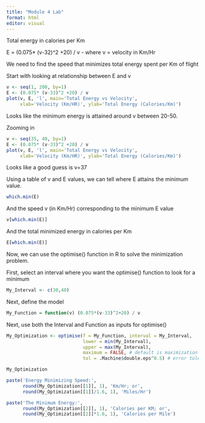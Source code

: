 ---
title: "Module 4 Lab"
format: html
editor: visual
---

Total energy in calories per Km

E = (0.075\* (v-32)\^2 +20) / v  - where v = velocity in Km/Hr

We need to find the speed that minimizes total energy spent per Km of flight

Start with looking at relationship between E and v

```{r}
v <- seq(1, 200, by=1)
E <- (0.075* (v-33)^2 +20) / v
plot(v, E, 'l', main='Total Energy vs Velocity',
     xlab='Velocity (Km/HR)', ylab='Total Energy (Calories/Km)')
```

Looks like the minimum energy is attained around v between 20-50.

Zooming in

```{r}
v <- seq(35, 40, by=1)
E <- (0.075* (v-33)^2 +20) / v
plot(v, E, 'l', main='Total Energy vs Velocity',
     xlab='Velocity (Km/HR)', ylab='Total Energy (Calories/Km)')
```

Looks like a good guess is v=37

Using a table of v and E values, we can tell where E attains the minimum value.

```{r}
which.min(E)
```

And the speed v (in Km/Hr) corresponding to the minimum E value

```{r}
v[which.min(E)]
```

And the total minimized energy in calories per Km

```{r}
E[which.min(E)]
```

Now, we can use the optimise() function in R to solve the minimization problem.

First, select an interval where you want the optimise() function to look for a minimum

```{r}
My_Interval <- c(30,40)
```

Next, define the model

```{r}
My_Function = function(v) (0.075*(v-33)^2+20) / v
```

Next, use both the Interval and Function as inputs for optimise()

```{r}
My_Optimization <- optimise(f = My_Function, interval = My_Interval,
                            lower = min(My_Interval),
                            upper = max(My_Interval),
                            maximum = FALSE, # default is maximization
                            tol = .Machine$double.eps^0.5) # error tolerance

My_Optimization
```

```{r}
paste('Energy Minimizing Speed:',
      round(My_Optimization[[1]], 1), 'Km/Hr; or',
      round(My_Optimization[[1]]/1.6, 1), 'Miles/Hr')
```

```{r}
paste('The Minimum Energy:',
      round(My_Optimization[[2]], 1), 'Calories per KM; or',
      round(My_Optimization[[2]]*1.6, 1), 'Calories per Mile')
```
